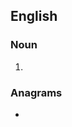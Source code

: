==English==

===Noun===
{{head|en|noun form}}

# {{plural of|en|grievant}}

===Anagrams===
* {{anagrams|en|a=aeginrstv|vintagers}}